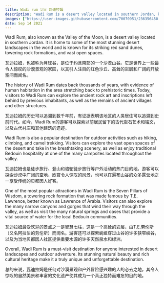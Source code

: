 ```yaml
---
title: Wadi rum 🇯🇴 瓦迪拉姆
description: "Wadi Rum is a desert valley located in southern Jordan, known for its stunning red sand dunes, towering rock formations, and open spaces. \n 瓦迪拉姆是位于约旦南部的一个沙漠山谷，以其令人惊叹的红色沙丘、高耸的岩层和开阔的空间而闻名。"
images: ["https://user-images.githubusercontent.com/70070951/236356450-277c97c3-461e-4dae-bd89-b717f3760bb4.jpg"]
date: Sep 14 2021
---
```


Wadi Rum, also known as the Valley of the Moon, is a desert valley located in southern Jordan. It is home to some of the most stunning desert landscapes in the world and is known for its striking red sand dunes, towering rock formations, and vast open spaces.

瓦迪拉姆，也被称为月球谷，是位于约旦南部的一个沙漠山谷。它是世界上一些最令人惊叹的沙漠景观的家园，以其引人注目的红色沙丘、高耸的岩层和广阔的开放空间而闻名。

The history of Wadi Rum dates back thousands of years, with evidence of human habitation in the area stretching back to prehistoric times. Today, visitors to Wadi Rum can explore the ancient rock art and inscriptions left behind by previous inhabitants, as well as the remains of ancient villages and other structures.

瓦迪拉姆的历史可以追溯到数千年前，有证据表明该地区的人类居住可以追溯到史前时代。如今，Wadi Rum的游客可以探索以前居民留下的古代岩石艺术和铭文，以及古代村庄和其他建筑的遗迹。

Wadi Rum is also a popular destination for outdoor activities such as hiking, climbing, and camel trekking. Visitors can explore the vast open spaces of the desert and take in the breathtaking scenery, as well as enjoy traditional Bedouin hospitality at one of the many campsites located throughout the valley.

瓦迪拉姆也是徒步旅行、登山和骆驼徒步旅行等户外活动的热门目的地。游客可以探索沙漠中广阔的空地，欣赏令人惊叹的风景，也可以在遍布山谷的众多露营地之一享受传统的贝都因人好客。

One of the most popular attractions in Wadi Rum is the Seven Pillars of Wisdom, a towering rock formation that was made famous by T.E. Lawrence, better known as Lawrence of Arabia. Visitors can also explore the many narrow canyons and gorges that wind their way through the valley, as well as visit the many natural springs and oases that provide a vital source of water for the local Bedouin communities.

瓦迪拉姆最受欢迎的景点之一是智慧七柱，这是一个高耸的岩层，由T.E.劳伦斯（又名阿拉伯的劳伦斯）而闻名。游客还可以探索蜿蜒穿过山谷的许多狭窄峡谷，以及为当地贝都因人社区提供重要水源的许多天然泉水和绿洲。

Overall, Wadi Rum is a must-visit destination for anyone interested in desert landscapes and outdoor adventure. Its stunning natural beauty and rich cultural heritage make it a truly unique and unforgettable destination.

总的来说，瓦迪拉姆是任何对沙漠景观和户外冒险感兴趣的人的必去之地。其令人惊叹的自然美景和丰富的文化遗产使其成为一个真正独特而难忘的目的地。
